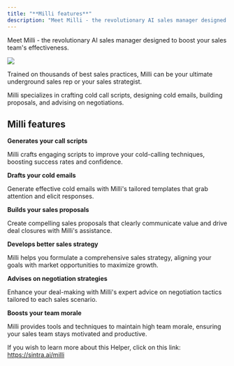 ```yaml
---
title: "**Milli features**"
description: "Meet Milli - the revolutionary AI sales manager designed to boost your sales team's effectiveness."
---
```


Meet Milli - the revolutionary AI sales manager designed to boost your sales team's effectiveness. 

![](https://downloads.intercomcdn.com/i/o/1114406050/1bc52ca6deebf762ebe79616/image.png?expires=1754573400&signature=ac6e702a2b457daf7a0a4037d9ffa0cdde335e27e08512ca3fd1689bf23a94f9&req=dSEmEs1%2Bm4FaWfMW1HO4zdAGKyuNRGdPRdOqZHpR19lrHFgWPbS9ifW001BA%0A3Fxd%0A)

Trained on thousands of best sales practices, Milli can be your ultimate underground sales rep or your sales strategist.

Milli specializes in crafting cold call scripts, designing cold emails, building proposals, and advising on negotiations.

## **Milli features**

**Generates your call scripts**

Milli crafts engaging scripts to improve your cold-calling techniques, boosting success rates and confidence.

**Drafts your cold emails**

Generate effective cold emails with Milli's tailored templates that grab attention and elicit responses.

**Builds your sales proposals**

Create compelling sales proposals that clearly communicate value and drive deal closures with Milli's assistance.

**Develops better sales strategy**

Milli helps you formulate a comprehensive sales strategy, aligning your goals with market opportunities to maximize growth.

**Advises on negotiation strategies**

Enhance your deal-making with Milli's expert advice on negotiation tactics tailored to each sales scenario.

**Boosts your team morale**

Milli provides tools and techniques to maintain high team morale, ensuring your sales team stays motivated and productive.

If you wish to learn more about this Helper, click on this link: <https://sintra.ai/milli>